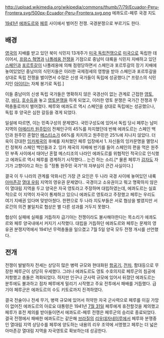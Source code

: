 http://upload.wikimedia.org/wikipedia/commons/thumb/7/79/Ecuador-Peru-Frontera.svg/500px-Ecuador-Peru-Frontera.svg.png
에콰도르-페루 국경 지도

[[1941년]] [[에콰도르]]와 [[페루]] 사이에서 벌어진 전쟁. 국경분쟁으로 부르기도 한다. 

== 배경 == 
[[영국]]의 지배를 받고 있던 북미 식민지 13개주가 [[미국 독립전쟁]]으로 [[미국]]으로 독립한 데 이어서, [[프랑스 혁명]]과 [[나폴레옹 전쟁]]을 기점으로 중남미 대륙을 식민지 지배하고 있던 [[스페인]]과 [[포르투갈]]이 나폴레옹에 의해 점령당하면서 스페인과 포르투갈의 장기 지배에 놓여있었던 중남미의 식민지들은 이러한 국제정세의 영향을 받아 스페인과 포르투갈을 상대로 독립 전쟁을 벌이면서 수많은 신생 국가들이 독립에 성공했다.[* 프랑스의 식민지인 [[아이티]]는 자체 봉기로 독립.]

이들 중남미의 신생 독립 국가들은 명확하지 않은 국경선이 없는 관계로 근접한 [[영토]], 강, [[바다]], [[호수]]등을 놓고 [[영토분쟁]]을 하게 되었고, 이러한 영토 분쟁은 국가간 전쟁과 무력충돌로까지 벌어졌다. 페루와 에콰도르 역시 스페인을 상대로 독립에는 성공했으나, 독립 후 양국은 심한 갈등을 겪게 되었다. 

일설에 따르면, 이는 민족구성의 문제였다. 국민구성도에 있어서 독립 당시 페루는 남미 지역의 [[아메리카 원주민]]이 전체인구의 45%를 차지했던데 반해 에콰도르는 스페인 백인과 원주민 혼혈인 [[메스티소]]가 66%를 차지하고 원주민은 25%에 지나지 않았다. 더욱이 강대한 [[잉카]]제국의 후예를 자처했던 페루 입장에서 1. 자신들의 잉카문명을 멸망시킨 정복자 스페인 백인들과 2. 잉카 제국의 지배에 반기를 들어 스페인의 편을 먹은 원주민 부족 사이에서 태어난 혼혈 메스티조의 나라인 에콰도르를 위협적인 적국으로 인식했고 에콰도르 역시 페루를 경계하기 시작했다... 는건 하는 소리.[* 물론 페루가 [[감자]]도 자기가 고향이라고 하는 등 "정통 원주민 국가"의 자부심이 큰건 사실이다.]

결국 이 두 나라의 관계를 악화시킨 가장 큰 요인은 두 나라 국경 사이에 놓여있던 내륙 [[아마존]]강 [[열대 우림]] 지역의 영유권 문제였다.. 국경이고 소유권이고 뭐고 명확하지 않은 이 열대림 지역을 두고 양국은 자국 영토라고 주장하며 대립하였는데, 에콰도르는 실효적으로 이 지역이 자국이 통제하고 있으니 에콰도르 영토라고 주장했고 페루는 우리도 여기 지배권 있다며 맞받아쳤다. 한편으로 두 나라 지도부들은 서로 협상을 벌였지만 서로간의 의견 불일치로 협상은 별 다른 성과를 거두지 못했다. 

협상이 실패에 실패를 거듭하자 급기야는 전쟁이라도 불사해야한다는 목소리가 에콰도르와 페루 양국내에서 커지기 시작했다.  대립을 거듭하던 에콰도르와 페루는 문제의 영유권 분쟁지역에서 1941년 무력충돌을 일으켰고 7월 5일 양국 모두 전쟁 개시를 선언했다. 

== 전개 == 
전쟁이 발발하자 전세는 상당히 많은 병력 규모와 현대화된 [[항공기]], [[전차]], 함대등으로 무장한 페루군이 상당히 우세했다. 그러나 에콰도르도 영토 수호의지로 페루군의 침공에 저항했고 충돌은 격화되었다. 하지만 인구나 군사력 규모에 있어서 뒤졌던 에콰도르는 분투에도 불과하고 점차 페루에게 밀리기 시작했고 주요 전투에서 패배를 거듭했다. 급기야 페루군은 에콰도르의 수도 키토로까지 진격하였다.

결국 전술이나 전세 무기, 병력 규모에 있어서 허약한 자국 군사력으로 페루를 이길 가망이 없어진 에콰도르의 아로요 대통령은 1941년 [[7월 31일]] 페루에게 휴전할것을 제의했고 페루가 휴전 제의를 받아들이면서 에콰도르-페루 전쟁은 페루군의 승리로 종료되었다.결국 전쟁에서 패배한 에콰도르는 같은해 [[브라질]]의 [[리우데자네이루]]에서 페루와 분쟁중인 열대림 지역 상당수를 페루에 양도하는 내용의 리우 조약에 서명했고 페루는 더 넓은 아마존강 열대림 지역을 자국영토로 확보하는데 성공한다.
